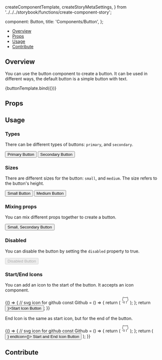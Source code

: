   createComponentTemplate,
  createStoryMetaSettings,
} from '../../../storybook/functions/create-component-story';

  component: Button,
  title: 'Components/Button',
};

<Meta title="Components/Button" component={Button} />


<Heading title="Button" componentRelativePath="Button/Button.tsx" />

- [Overview](#overview)
- [Props](#props)
- [Usage](#usage)
- [Contribute](#contribute)

## Overview

You can use the button component to create a button. It can be used in different
ways, the default button is a simple button with text.

<Canvas>
  <Story name="Overview" args={{ children: 'Button', color: 'default' }}>
    {buttonTemplate.bind({})}
  </Story>
</Canvas>

## Props

<ArgsTable of={Button} />

## Usage

### Types

There can be different types of buttons: `primary`, and `secondary`.

<Canvas>
  <Story name="Types">
    <div className="flex space-x-2">
      <Button type={ButtonEnums.type.primary}>Primary Button</Button>
      <Button type={ButtonEnums.type.secondary}>Secondary Button</Button>
    </div>
  </Story>
</Canvas>

### Sizes

There are different sizes for the button: `small`, and `medium`. The size refers
to the button's height.

<Canvas>
  <Story name="Colors">
    <div className="flex items-center space-x-2">
      <Button size={ButtonEnums.size.small}>Small Button</Button>
      <Button size={ButtonEnums.size.medium}>Medium Button</Button>
    </div>
  </Story>
</Canvas>

### Mixing props

You can mix different props together to create a button.

<Canvas>
  <Story name="Custom">
    <Button type={ButtonEnums.type.secondary} size={ButtonEnums.size.small}>
      Small, Secondary Button
    </Button>
  </Story>
</Canvas>

### Disabled

You can disable the button by setting the `disabled` property to true.

<Canvas>
  <Story name="Disabled">
    <Button disabled={true}>Disabled Button</Button>
  </Story>
</Canvas>

### Start/End Icons

You can add an icon to the start of the button. It accepts an icon component.

<Canvas>
  <Story name="Start Icon">
    {() => {
      // svg icon for github
      const Github = () => {
        return (
          <svg
            xmlns="http://www.w3.org/2000/svg"
            width="24"
            height="24"
            viewBox="0 0 24 24"
            fill="none"
            stroke="currentColor"
            strokeWidth="2"
            strokeLinecap="round"
            strokeLinejoin="round"
            className="feather feather-github"
          >
            <path d="M9 19c-5 1.5-5-2.5-7-3m14 6v-3.87a3.37 3.37 0 0 0-.94-2.61c3.14-.35 6.44-1.54 6.44-7A5.44 5.44 0 0 0 20 4.77 5.07 5.07 0 0 0 19.91 1S18.73.65 16 2.48a13.38 13.38 0 0 0-7 0C6.27.65 5.09 1 5.09 1A5.07 5.07 0 0 0 5 4.77a5.44 5.44 0 0 0-1.5 3.78c0 5.42 3.3 6.61 6.44 7A3.37 3.37 0 0 0 9 18.13V22"></path>
          </svg>
        );
      };
      return <Button startIcon={<Github />}>Start Icon Button</Button>;
    }}
  </Story>
</Canvas>

End Icon is the same as start icon, but for the end of the button.

<Canvas>
  <Story name="End Icon">
    {() => {
      // svg icon for github
      const Github = () => {
        return (
          <svg
            xmlns="http://www.w3.org/2000/svg"
            width="24"
            height="24"
            viewBox="0 0 24 24"
            fill="none"
            stroke="currentColor"
            strokeWidth="2"
            strokeLinecap="round"
            strokeLinejoin="round"
            className="feather feather-github"
          >
            <path d="M9 19c-5 1.5-5-2.5-7-3m14 6v-3.87a3.37 3.37 0 0 0-.94-2.61c3.14-.35 6.44-1.54 6.44-7A5.44 5.44 0 0 0 20 4.77 5.07 5.07 0 0 0 19.91 1S18.73.65 16 2.48a13.38 13.38 0 0 0-7 0C6.27.65 5.09 1 5.09 1A5.07 5.07 0 0 0 5 4.77a5.44 5.44 0 0 0-1.5 3.78c0 5.42 3.3 6.61 6.44 7A3.37 3.37 0 0 0 9 18.13V22"></path>
          </svg>
        );
      };
      return (
        <Button startIcon={<Github />} endIcon={<Github />}>
          Start and End Icon Button
        </Button>
      );
    }}
  </Story>
</Canvas>

## Contribute

<Footer componentRelativePath="Button/__stories__/button.stories.mdx" />

